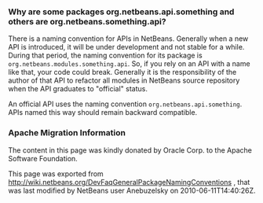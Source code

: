 <!--

    Licensed to the Apache Software Foundation (ASF) under one
    or more contributor license agreements.  See the NOTICE file
    distributed with this work for additional information
    regarding copyright ownership.  The ASF licenses this file
    to you under the Apache License, Version 2.0 (the
    "License"); you may not use this file except in compliance
    with the License.  You may obtain a copy of the License at

      http://www.apache.org/licenses/LICENSE-2.0

    Unless required by applicable law or agreed to in writing,
    software distributed under the License is distributed on an
    "AS IS" BASIS, WITHOUT WARRANTIES OR CONDITIONS OF ANY
    KIND, either express or implied.  See the License for the
    specific language governing permissions and limitations
    under the License.

-->

===Why are some packages org.netbeans.api.something and others are org.netbeans.something.api?===

There is a naming convention for APIs in NetBeans.  Generally when a new API is introduced, it will be under development and not stable for a while.  During that period, the naming convention for its package is <tt>org.netbeans.modules.something.api</tt>.  So, if you rely on an API with a name like that, your code could break.  Generally it is the responsibility of the author of that API to refactor all modules in NetBeans source repository when the API graduates to "official" status.

An official API uses the naming convention <tt>org.netbeans.api.something</tt>.  APIs named this way should remain backward compatible.

===Apache Migration Information===

The content in this page was kindly donated by Oracle Corp. to the
Apache Software Foundation.

This page was exported from http://wiki.netbeans.org/DevFaqGeneralPackageNamingConventions , 
that was last modified by NetBeans user Anebuzelsky 
on 2010-06-11T14:40:26Z.

